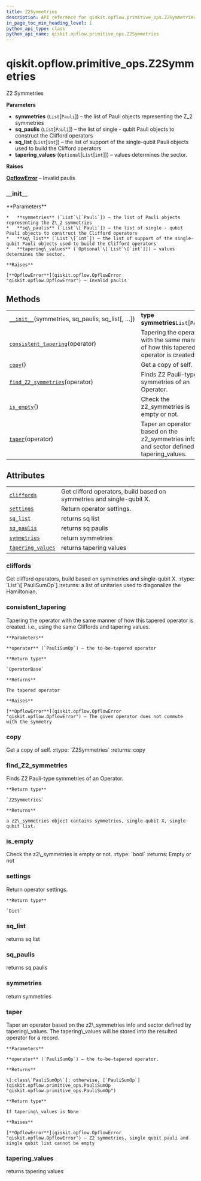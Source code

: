 ```yaml
---
title: Z2Symmetries
description: API reference for qiskit.opflow.primitive_ops.Z2Symmetries
in_page_toc_min_heading_level: 1
python_api_type: class
python_api_name: qiskit.opflow.primitive_ops.Z2Symmetries
---
```


<span id="qiskit-opflow-primitive-ops-z2symmetries" />

# qiskit.opflow\.primitive\_ops.Z2Symmetries

<Class id="qiskit.opflow.primitive_ops.Z2Symmetries" isDedicatedPage={true} github="https://github.com/qiskit/qiskit/tree/stable/0.18/qiskit/opflow/primitive_ops/tapered_pauli_sum_op.py" signature="Z2Symmetries(symmetries, sq_paulis, sq_list, tapering_values=None)" modifiers="class">
  Z2 Symmetries

  **Parameters**

  *   **symmetries** (`List`\[`Pauli`]) – the list of Pauli objects representing the Z\_2 symmetries
  *   **sq\_paulis** (`List`\[`Pauli`]) – the list of single - qubit Pauli objects to construct the Clifford operators
  *   **sq\_list** (`List`\[`int`]) – the list of support of the single-qubit Pauli objects used to build the Clifford operators
  *   **tapering\_values** (`Optional`\[`List`\[`int`]]) – values determines the sector.

  **Raises**

  [**OpflowError**](qiskit.opflow.OpflowError "qiskit.opflow.OpflowError") – Invalid paulis

  ### \_\_init\_\_

  <Function id="qiskit.opflow.primitive_ops.Z2Symmetries.__init__" signature="__init__(symmetries, sq_paulis, sq_list, tapering_values=None)">
    **Parameters**

    *   **symmetries** (`List`\[`Pauli`]) – the list of Pauli objects representing the Z\_2 symmetries
    *   **sq\_paulis** (`List`\[`Pauli`]) – the list of single - qubit Pauli objects to construct the Clifford operators
    *   **sq\_list** (`List`\[`int`]) – the list of support of the single-qubit Pauli objects used to build the Clifford operators
    *   **tapering\_values** (`Optional`\[`List`\[`int`]]) – values determines the sector.

    **Raises**

    [**OpflowError**](qiskit.opflow.OpflowError "qiskit.opflow.OpflowError") – Invalid paulis
  </Function>

  ## Methods

  |                                                                                                                                                                 |                                                                                            |
  | --------------------------------------------------------------------------------------------------------------------------------------------------------------- | ------------------------------------------------------------------------------------------ |
  | [`__init__`](#qiskit.opflow.primitive_ops.Z2Symmetries.__init__ "qiskit.opflow.primitive_ops.Z2Symmetries.__init__")(symmetries, sq\_paulis, sq\_list\[, …])    | **type symmetries**`List`\[`Pauli`]                                                        |
  | [`consistent_tapering`](#qiskit.opflow.primitive_ops.Z2Symmetries.consistent_tapering "qiskit.opflow.primitive_ops.Z2Symmetries.consistent_tapering")(operator) | Tapering the operator with the same manner of how this tapered operator is created.        |
  | [`copy`](#qiskit.opflow.primitive_ops.Z2Symmetries.copy "qiskit.opflow.primitive_ops.Z2Symmetries.copy")()                                                      | Get a copy of self.                                                                        |
  | [`find_Z2_symmetries`](#qiskit.opflow.primitive_ops.Z2Symmetries.find_Z2_symmetries "qiskit.opflow.primitive_ops.Z2Symmetries.find_Z2_symmetries")(operator)    | Finds Z2 Pauli-type symmetries of an Operator.                                             |
  | [`is_empty`](#qiskit.opflow.primitive_ops.Z2Symmetries.is_empty "qiskit.opflow.primitive_ops.Z2Symmetries.is_empty")()                                          | Check the z2\_symmetries is empty or not.                                                  |
  | [`taper`](#qiskit.opflow.primitive_ops.Z2Symmetries.taper "qiskit.opflow.primitive_ops.Z2Symmetries.taper")(operator)                                           | Taper an operator based on the z2\_symmetries info and sector defined by tapering\_values. |

  ## Attributes

  |                                                                                                                                           |                                                                       |
  | ----------------------------------------------------------------------------------------------------------------------------------------- | --------------------------------------------------------------------- |
  | [`cliffords`](#qiskit.opflow.primitive_ops.Z2Symmetries.cliffords "qiskit.opflow.primitive_ops.Z2Symmetries.cliffords")                   | Get clifford operators, build based on symmetries and single-qubit X. |
  | [`settings`](#qiskit.opflow.primitive_ops.Z2Symmetries.settings "qiskit.opflow.primitive_ops.Z2Symmetries.settings")                      | Return operator settings.                                             |
  | [`sq_list`](#qiskit.opflow.primitive_ops.Z2Symmetries.sq_list "qiskit.opflow.primitive_ops.Z2Symmetries.sq_list")                         | returns sq list                                                       |
  | [`sq_paulis`](#qiskit.opflow.primitive_ops.Z2Symmetries.sq_paulis "qiskit.opflow.primitive_ops.Z2Symmetries.sq_paulis")                   | returns sq paulis                                                     |
  | [`symmetries`](#qiskit.opflow.primitive_ops.Z2Symmetries.symmetries "qiskit.opflow.primitive_ops.Z2Symmetries.symmetries")                | return symmetries                                                     |
  | [`tapering_values`](#qiskit.opflow.primitive_ops.Z2Symmetries.tapering_values "qiskit.opflow.primitive_ops.Z2Symmetries.tapering_values") | returns tapering values                                               |

  ### cliffords

  <Attribute id="qiskit.opflow.primitive_ops.Z2Symmetries.cliffords">
    Get clifford operators, build based on symmetries and single-qubit X. :rtype: `List`\[`PauliSumOp`] :returns: a list of unitaries used to diagonalize the Hamiltonian.
  </Attribute>

  ### consistent\_tapering

  <Function id="qiskit.opflow.primitive_ops.Z2Symmetries.consistent_tapering" signature="consistent_tapering(operator)">
    Tapering the operator with the same manner of how this tapered operator is created. i.e., using the same Cliffords and tapering values.

    **Parameters**

    **operator** (`PauliSumOp`) – the to-be-tapered operator

    **Return type**

    `OperatorBase`

    **Returns**

    The tapered operator

    **Raises**

    [**OpflowError**](qiskit.opflow.OpflowError "qiskit.opflow.OpflowError") – The given operator does not commute with the symmetry
  </Function>

  ### copy

  <Function id="qiskit.opflow.primitive_ops.Z2Symmetries.copy" signature="copy()">
    Get a copy of self. :rtype: `Z2Symmetries` :returns: copy
  </Function>

  ### find\_Z2\_symmetries

  <Function id="qiskit.opflow.primitive_ops.Z2Symmetries.find_Z2_symmetries" signature="find_Z2_symmetries(operator)" modifiers="classmethod">
    Finds Z2 Pauli-type symmetries of an Operator.

    **Return type**

    `Z2Symmetries`

    **Returns**

    a z2\_symmetries object contains symmetries, single-qubit X, single-qubit list.
  </Function>

  ### is\_empty

  <Function id="qiskit.opflow.primitive_ops.Z2Symmetries.is_empty" signature="is_empty()">
    Check the z2\_symmetries is empty or not. :rtype: `bool` :returns: Empty or not
  </Function>

  ### settings

  <Attribute id="qiskit.opflow.primitive_ops.Z2Symmetries.settings">
    Return operator settings.

    **Return type**

    `Dict`
  </Attribute>

  ### sq\_list

  <Attribute id="qiskit.opflow.primitive_ops.Z2Symmetries.sq_list">
    returns sq list
  </Attribute>

  ### sq\_paulis

  <Attribute id="qiskit.opflow.primitive_ops.Z2Symmetries.sq_paulis">
    returns sq paulis
  </Attribute>

  ### symmetries

  <Attribute id="qiskit.opflow.primitive_ops.Z2Symmetries.symmetries">
    return symmetries
  </Attribute>

  ### taper

  <Function id="qiskit.opflow.primitive_ops.Z2Symmetries.taper" signature="taper(operator)">
    Taper an operator based on the z2\_symmetries info and sector defined by tapering\_values. The tapering\_values will be stored into the resulted operator for a record.

    **Parameters**

    **operator** (`PauliSumOp`) – the to-be-tapered operator.

    **Returns**

    \[:class\`PauliSumOp\`]; otherwise, [`PauliSumOp`](qiskit.opflow.primitive_ops.PauliSumOp "qiskit.opflow.primitive_ops.PauliSumOp")

    **Return type**

    If tapering\_values is None

    **Raises**

    [**OpflowError**](qiskit.opflow.OpflowError "qiskit.opflow.OpflowError") – Z2 symmetries, single qubit pauli and single qubit list cannot be empty
  </Function>

  ### tapering\_values

  <Attribute id="qiskit.opflow.primitive_ops.Z2Symmetries.tapering_values">
    returns tapering values
  </Attribute>
</Class>

